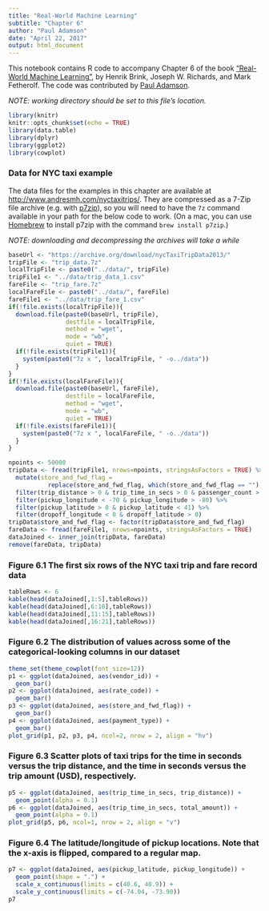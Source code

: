 ```yaml
---
title: "Real-World Machine Learning"
subtitle: "Chapter 6"
author: "Paul Adamson"
date: "April 22, 2017"
output: html_document
---
```


This notebook contains R code to accompany Chapter 6 of the book 
["Real-World Machine Learning"](https://www.manning.com/books/real-world-machine-learning),
by  Henrik Brink, Joseph W. Richards, and Mark Fetherolf.  The code was 
contributed by [Paul Adamson](http://github.com/padamson). 

*NOTE: working directory should be set to this file's location.*

```r
library(knitr)
knitr::opts_chunk$set(echo = TRUE)
library(data.table)
library(dplyr)
library(ggplot2)
library(cowplot)
```

### Data for NYC taxi example

The data files for the examples in this chapter are available at 
[http://www.andresmh.com/nyctaxitrips/](http://www.andresmh.com/nyctaxitrips/).
They are compressed as a 7-Zip file archive 
(e.g. with [p7zip](http://p7zip.sourceforge.net)), so you will
need to have the `7z` command available in your path for the below code to work. 
(On a mac, you can use [Homebrew](https://brew.sh) to install p7zip with 
the command `brew install p7zip`.)

*NOTE: downloading and decompressing the archives will take a while*

```r
baseUrl <- "https://archive.org/download/nycTaxiTripData2013/"
tripFile <- "trip_data.7z"
localTripFile <- paste0("../data/", tripFile)
tripFile1 <- "../data/trip_data_1.csv"
fareFile <- "trip_fare.7z"
localFareFile <- paste0("../data/", fareFile)
fareFile1 <- "../data/trip_fare_1.csv"
if(!file.exists(localTripFile)){
  download.file(paste0(baseUrl, tripFile), 
                destfile = localTripFile,
                method = "wget",
                mode = "wb",
                quiet = TRUE)
  if(!file.exists(tripFile1)){
    system(paste0("7z x ", localTripFile, " -o../data"))
  }
}
if(!file.exists(localFareFile)){
  download.file(paste0(baseUrl, fareFile), 
                destfile = localFareFile,
                method = "wget",
                mode = "wb",
                quiet = TRUE)
  if(!file.exists(fareFile1)){
    system(paste0("7z x ", localFareFile, " -o../data"))
  }
}
```

```r
npoints <- 50000
tripData <- fread(tripFile1, nrows=npoints, stringsAsFactors = TRUE) %>%
  mutate(store_and_fwd_flag = 
           replace(store_and_fwd_flag, which(store_and_fwd_flag == ""), "N")) %>%
  filter(trip_distance > 0 & trip_time_in_secs > 0 & passenger_count > 0) %>%
  filter(pickup_longitude < -70 & pickup_longitude > -80) %>%
  filter(pickup_latitude > 0 & pickup_latitude < 41) %>%
  filter(dropoff_longitude < 0 & dropoff_latitude > 0)
tripData$store_and_fwd_flag <- factor(tripData$store_and_fwd_flag)
fareData <- fread(fareFile1, nrows=npoints, stringsAsFactors = TRUE)
dataJoined <- inner_join(tripData, fareData)
remove(fareData, tripData)
```

### Figure 6.1 The first six rows of the NYC taxi trip and fare record data

```r
tableRows <- 6
kable(head(dataJoined[,1:5],tableRows))
kable(head(dataJoined[,6:10],tableRows))
kable(head(dataJoined[,11:15],tableRows))
kable(head(dataJoined[,16:21],tableRows))
```

### Figure 6.2 The distribution of values across some of the categorical-looking columns in our dataset

```r
theme_set(theme_cowplot(font_size=12))
p1 <- ggplot(dataJoined, aes(vendor_id)) +
  geom_bar()
p2 <- ggplot(dataJoined, aes(rate_code)) +
  geom_bar()
p3 <- ggplot(dataJoined, aes(store_and_fwd_flag)) +
  geom_bar()
p4 <- ggplot(dataJoined, aes(payment_type)) +
  geom_bar()
plot_grid(p1, p2, p3, p4, ncol=2, nrow = 2, align = "hv")
```

### Figure 6.3 Scatter plots of taxi trips for the time in seconds versus the trip distance, and the time in seconds versus the trip amount (USD), respectively.

```r
p5 <- ggplot(dataJoined, aes(trip_time_in_secs, trip_distance)) +
  geom_point(alpha = 0.1)
p6 <- ggplot(dataJoined, aes(trip_time_in_secs, total_amount)) +
  geom_point(alpha = 0.1)
plot_grid(p5, p6, ncol=1, nrow = 2, align = "v")
```

### Figure 6.4 The latitude/longitude of pickup locations. Note that the x-axis is flipped, compared to a regular map.

```r
p7 <- ggplot(dataJoined, aes(pickup_latitude, pickup_longitude)) +
  geom_point(shape = ".") +
  scale_x_continuous(limits = c(40.6, 40.9)) +
  scale_y_continuous(limits = c(-74.04, -73.90))
p7
```